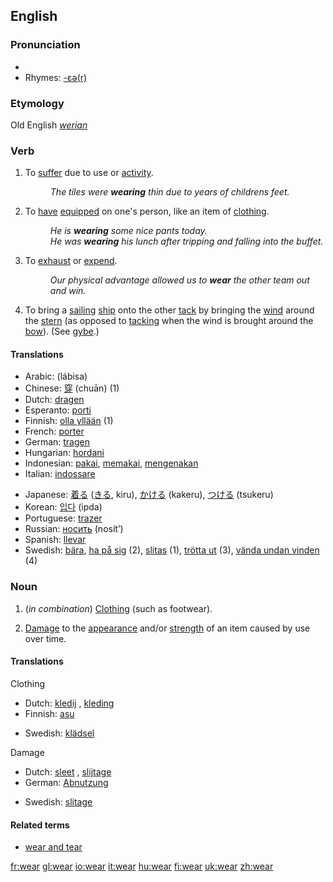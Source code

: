 ==English==

===Pronunciation===
*{{IPA|/wεəɻ/}}
*Rhymes: [[Rhymes:English:-ɛə(r)|-ɛə(r)]]

===Etymology===
Old English ''[[werian]]''

===Verb===
{{en-verb|wears|wearing|wore|worn}}

#{{intransitive}} To [[suffer]] due to use or [[activity]].
#: ''The tiles were '''wearing''' thin due to years of childrens feet.''
#{{transitive}} To [[have]] [[equipped]] on one's person, like an item of [[clothing]].
#: ''He is '''wearing''' some nice pants today.''
#: ''He was '''wearing''' his lunch after tripping and falling into the buffet.''
#{{transitive}} To [[exhaust]] or [[expend]].
#: ''Our physical advantage allowed us to '''wear''' the other team out and win.''
#{{transitive}} {{nautical}} To bring a [[sailing]] [[ship]] onto the other [[tack]] by bringing the [[wind]] around the [[stern]] (as opposed to [[tacking]] when the wind is brought around the [[bow]]). (See [[gybe]].)

====Translations====
{{top}}
*Arabic: {{ARchar|[[لبس]]}} (lábisa)
*Chinese: [[穿]] (chuān) (1)
*Dutch: [[dragen]]
*Esperanto: [[porti]]
*Finnish: [[olla yllään]] (1)
*French: [[porter]]
*German: [[tragen]]
*Hungarian: [[hordani]]
*Indonesian: [[pakai]], [[pakai|memakai]], [[kena|mengenakan]]
*Italian: [[indossare]]
{{mid}}
*Japanese: [[着る]] ([[きる]], kiru), [[かける]] (kakeru), [[つける]] (tsukeru)
*Korean: [[입다]] (ipda)
*Portuguese: [[trazer]]
*Russian: [[носить]] (nosít’)
*Spanish: [[llevar]]
*Swedish: [[bära]], [[ha på sig]] (2), [[slitas]] (1), [[trötta ut]] (3), [[vända undan vinden]] (4)
{{bottom}}

===Noun===
{{en-noun|-}}

#{{uncountable}} (''in combination'') [[clothing|Clothing]] (such as footwear).
#{{uncountable}} [[damage|Damage]] to the [[appearance]] and/or [[strength]] of an item caused by use over time.

====Translations====

;Clothing
{{top}}
*Dutch: [[kledij]] {{f}}, [[kleding]] {{f}}
*Finnish: [[asu]]
{{mid}}
*Swedish: [[klädsel]] {{c}}
{{bottom}}

;Damage
{{top}}
*Dutch: [[sleet]] {{m}}, [[slijtage]] {{f}}
*German: [[Abnutzung]] {{f}}
{{mid}}
*Swedish: [[slitage]] {{n}}
{{bottom}}

====Related terms====
*[[wear and tear]]

[[fr:wear]]
[[gl:wear]]
[[io:wear]]
[[it:wear]]
[[hu:wear]]
[[fi:wear]]
[[uk:wear]]
[[zh:wear]]